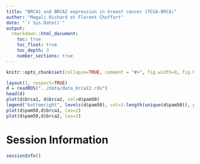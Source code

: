 ```yaml
---
title: "BRCA1 and BRCA2 expression in breast cancer (TCGA-BRCA)"
author: "Magali Richard et Florent Chuffart"
date: "`r Sys.Date()`"
output: 
  rmarkdown::html_document:
    toc: true
    toc_float: true
    toc_depth: 3
    number_sections: true
---
```




```r
knitr::opts_chunk$set(collapse=TRUE, comment = "#>", fig.width=9, fig.height=6, eval=TRUE, echo=FALSE, results="hide")
```



```r
layout(1, respect=TRUE)
d = readRDS("../data/data_brca12.rds")
head(d)
plot(d$brca1, d$brca2, col=d$pam50)
legend("bottomright", levels(d$pam50), col=1:length(unique(d$pam50)), pch=1)
plot(d$pam50,d$brca1, las=2)
plot(d$pam50,d$brca2, las=2)
```



# Session Information

```r
sessionInfo()
```


